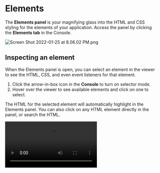 
# Elements

The **Elements panel** is your magnifying glass into the HTML and CSS styling for the elements of your application. Access the panel by clicking the **Elements tab** in the Console.

![Screen Shot 2022-01-25 at 8.06.02 PM.png](/media/reference-guide/dev-tools/elements/Screen_Shot_2022-01-25_at_8.06.02_PM.png)

## Inspecting an element

When the Elements panel is open, you can select an element in the viewer to see the HTML, CSS, and even event listeners for that element. 

1. Click the arrow-in-box icon in the **Console** to turn on selector mode.
2. Hover over the viewer to see available elements and click on one to select.

The HTML for the selected element will automatically highlight in the Elements panel. You can also click on any HTML element directly in the panel, or search the HTML.

<Video src="/media/reference-guide/dev-tools/elements/climatescape-saf-25-january-2022.mp4" />

## Viewing an element’s rules

When you select an element in the markup pane, you can see its applied CSS rules in the **Rules tab.**

- **Filter Styles** to find matching styles. For example, search `gray` to see rules with gray in the definition or a property.
- **CSS** **Rules** shows the rules that matched the element, sorted by precedence, and the location of the rule definition.
- **Properties** shows the properties that style the element. Properties that are defined in the rule but not applied have a strikeout.

<Callout type="info" emoji="💡">
In the example below, the list item element has a rule of `.border-b` defined `inline:3` with a property of `border-bottom-width: 1px;` .
</Callout>

![Untitled](/media/reference-guide/dev-tools/elements/Untitled.png)

## Viewing an element’s layout

The Elements Layout pane show’s the element’s [box model](https://developer.mozilla.org/en-US/docs/Web/CSS/CSS_Box_Model/Introduction_to_the_CSS_box_model) and box model properties. 

**Box model**

- margin
- border
- padding
- dimensions: width, height

**Box model properties**

- box-sizing
- display
- float
- line-height
- position

![Untitled](/media/reference-guide/dev-tools/elements/Untitled-1.png)

## Viewing an element’s computed properties

The Elements Panel **Computed Properties pane** shows the element’s current property values. This shows all the properties that have a set value for the element and the rules setting the property. 

- Expand a property to see the applied rules. Rules that are defined but not applied are shown with a strikeout.
- Filter by style to see the matching properties.

![Untitled](/media/reference-guide/dev-tools/elements/Untitled-2.png)

## Viewing an element’s event listeners

The **Event Listeners tab** shows any event listeners attached to the selected HTML element and the event handler. Click the source for an event listener to jump directly to the handler in the **Editor.**

![Screen Shot 2022-01-26 at 12.51.42 PM.png](/media/reference-guide/dev-tools/elements/Screen_Shot_2022-01-26_at_12.51.42_PM.png)
